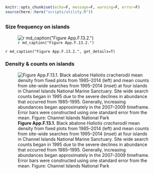 ```r
knitr::opts_chunk$set(echo=F, message=F, warning=F, error=F)
source(here::here("scripts/utility.R"))
```

## {.tabset}

### Size frequency on islands

![`r md_caption("Figure App.F.13.2.")`](../img/cinms_cr/App.F.13.2_blackabs_size.jpg)

`r md_caption("Figure App.F.13.2.", get_details=T)`

### Density & counts on islands

![**Figure App.F.13.1.** Black abalone _Haliotis cracherodii_ mean density from fixed plots from 1985–2014 (left) and mean counts from site-wide searches from 1995–2014 (inset) at four islands in Channel Islands National Marine Sanctuary. Site wide search counts began in 1995 due to the severe declines in abundance that occurred from 1985–1995. Generally, increasing abundances began approximately in the 2007–2009 timeframe. Error bars were constructed using one standard error from the mean. Figure: Channel Islands National Park](../img/cinms_cr/App.F.13.1_BlackAbalone_CINP.jpg)

 